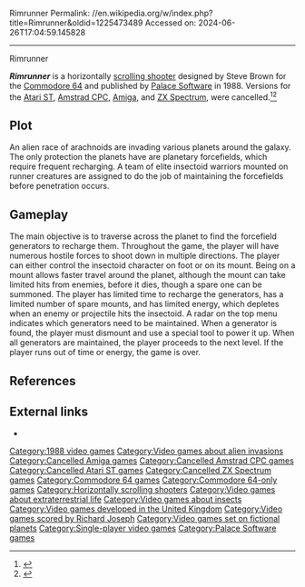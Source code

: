 Rimrunner
Permalink: //en.wikipedia.org/w/index.php?title=Rimrunner&oldid=1225473489
Accessed on: 2024-06-26T17:04:59.145828



------
Rimrunner
{{Use British English|date=July 2018}}
{{Refimprove|date=July 2018}}
{{Infobox video game
|title = Rimrunner
|image = Rimrunner_cover_art.jpg
|caption = Cover art
|developer = [[Palace Software]]
|publisher = Palace Software
|designer = Steve Brown
|programmer = Binary Vision
|artist = [[Gary Carr (video game developer)|Gary Carr]]
|writer =
|composer = [[Richard Joseph]]
|released = 1988
|genre = [[Scrolling shooter]]
|modes = [[Single-player]]
|platforms = [[Commodore 64]]
}}

'''''Rimrunner''''' is a horizontally [[scrolling shooter]] designed by Steve Brown for the [[Commodore 64]] and published by [[Palace Software]] in 1988. Versions for the [[Atari ST]], [[Amstrad CPC]], [[Amiga]], and [[ZX Spectrum]], were cancelled.<ref>{{cite magazine|title=RimRunner - CVG |url=https://archive.org/stream/ACEIssue03Dec87/ACE_Issue_03_Dec_87#page/n11 |magazine=[[ACE (games magazine)|ACE]] |issue=3 |publisher=[[Future plc|Future Publishing]] |date=December 1987 |page=12}}</ref><ref>{{cite magazine|last=Boughton |first=Paul |title=RimRunner - CVG |url=https://archive.org/stream/computer-and-videogames-079/ComputerAndVideoGames_079_May_1988#page/n35 |magazine=[[Computer and Video Games]] |issue=79 |publisher=[[Future plc|Future Publishing]] |date=May 1988 |page=36}}</ref>

==Plot==
An alien race of arachnoids are invading various planets around the galaxy. The only protection the planets have are planetary forcefields, which require frequent recharging. A team of elite insectoid warriors mounted on runner creatures are assigned to do the job of maintaining the forcefields before penetration occurs.

==Gameplay==
The main objective is to traverse across the planet to find the forcefield generators to recharge them. Throughout the game, the player will have numerous hostile forces to shoot down in multiple directions. The player can either control the insectoid character on foot or on its mount. Being on a mount allows faster travel around the planet, although the mount can take limited hits from enemies, before it dies, though a spare one can be summoned. The player has limited time to recharge the generators, has a limited number of spare mounts, and has limited energy, which depletes when an enemy or projectile hits the insectoid. A radar on the top menu indicates which generators need to be maintained. When a generator is found, the player must dismount and use a special tool to power it up. When all generators are maintained, the player proceeds to the next level. If the player runs out of time or energy, the game is over.

==References==
{{reflist}}

==External links==
*{{lemon64 game|id=2140|name=Rimrunner}}

[[Category:1988 video games]]
[[Category:Video games about alien invasions]]
[[Category:Cancelled Amiga games]]
[[Category:Cancelled Amstrad CPC games]]
[[Category:Cancelled Atari ST games]]
[[Category:Cancelled ZX Spectrum games]]
[[Category:Commodore 64 games]]
[[Category:Commodore 64-only games]]
[[Category:Horizontally scrolling shooters]]
[[Category:Video games about extraterrestrial life]]
[[Category:Video games about insects]]
[[Category:Video games developed in the United Kingdom]]
[[Category:Video games scored by Richard Joseph]]
[[Category:Video games set on fictional planets]]
[[Category:Single-player video games]]
[[Category:Palace Software games]]